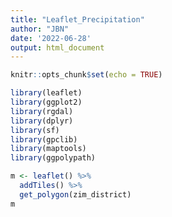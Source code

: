 ```yaml
---
title: "Leaflet_Precipitation"
author: "JBN"
date: '2022-06-28'
output: html_document
---
```


```r
knitr::opts_chunk$set(echo = TRUE)
```

```r
library(leaflet)
library(ggplot2)
library(rgdal)
library(dplyr)
library(sf)
library(gpclib)
library(maptools)
library(ggpolypath)
```

```r
m <- leaflet() %>%
  addTiles() %>%
  get_polygon(zim_district)
m  
```

